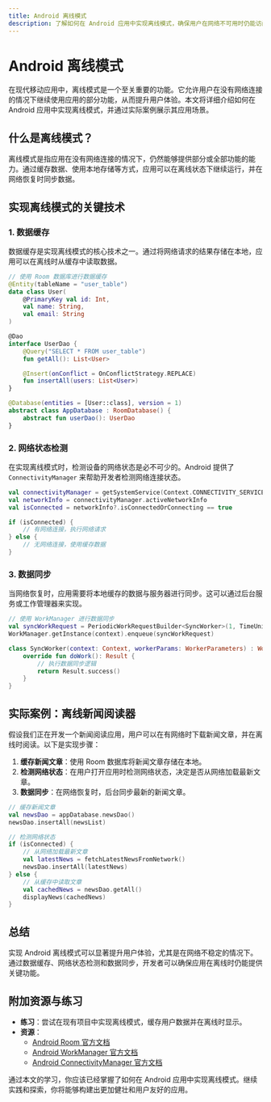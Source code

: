 ```yaml
---
title: Android 离线模式
description: 了解如何在 Android 应用中实现离线模式，确保用户在网络不可用时仍能访问关键功能。
---
```


# Android 离线模式

在现代移动应用中，离线模式是一个至关重要的功能。它允许用户在没有网络连接的情况下继续使用应用的部分功能，从而提升用户体验。本文将详细介绍如何在 Android 应用中实现离线模式，并通过实际案例展示其应用场景。

## 什么是离线模式？

离线模式是指应用在没有网络连接的情况下，仍然能够提供部分或全部功能的能力。通过缓存数据、使用本地存储等方式，应用可以在离线状态下继续运行，并在网络恢复时同步数据。

## 实现离线模式的关键技术

### 1. 数据缓存

数据缓存是实现离线模式的核心技术之一。通过将网络请求的结果存储在本地，应用可以在离线时从缓存中读取数据。

```kotlin
// 使用 Room 数据库进行数据缓存
@Entity(tableName = "user_table")
data class User(
    @PrimaryKey val id: Int,
    val name: String,
    val email: String
)

@Dao
interface UserDao {
    @Query("SELECT * FROM user_table")
    fun getAll(): List<User>

    @Insert(onConflict = OnConflictStrategy.REPLACE)
    fun insertAll(users: List<User>)
}

@Database(entities = [User::class], version = 1)
abstract class AppDatabase : RoomDatabase() {
    abstract fun userDao(): UserDao
}
```

### 2. 网络状态检测

在实现离线模式时，检测设备的网络状态是必不可少的。Android 提供了 `ConnectivityManager` 来帮助开发者检测网络连接状态。

```kotlin
val connectivityManager = getSystemService(Context.CONNECTIVITY_SERVICE) as ConnectivityManager
val networkInfo = connectivityManager.activeNetworkInfo
val isConnected = networkInfo?.isConnectedOrConnecting == true

if (isConnected) {
    // 有网络连接，执行网络请求
} else {
    // 无网络连接，使用缓存数据
}
```

### 3. 数据同步

当网络恢复时，应用需要将本地缓存的数据与服务器进行同步。这可以通过后台服务或工作管理器来实现。

```kotlin
// 使用 WorkManager 进行数据同步
val syncWorkRequest = PeriodicWorkRequestBuilder<SyncWorker>(1, TimeUnit.HOURS).build()
WorkManager.getInstance(context).enqueue(syncWorkRequest)

class SyncWorker(context: Context, workerParams: WorkerParameters) : Worker(context, workerParams) {
    override fun doWork(): Result {
        // 执行数据同步逻辑
        return Result.success()
    }
}
```

## 实际案例：离线新闻阅读器

假设我们正在开发一个新闻阅读应用，用户可以在有网络时下载新闻文章，并在离线时阅读。以下是实现步骤：

1. **缓存新闻文章**：使用 Room 数据库将新闻文章存储在本地。
2. **检测网络状态**：在用户打开应用时检测网络状态，决定是否从网络加载最新文章。
3. **数据同步**：在网络恢复时，后台同步最新的新闻文章。

```kotlin
// 缓存新闻文章
val newsDao = appDatabase.newsDao()
newsDao.insertAll(newsList)

// 检测网络状态
if (isConnected) {
    // 从网络加载最新文章
    val latestNews = fetchLatestNewsFromNetwork()
    newsDao.insertAll(latestNews)
} else {
    // 从缓存中读取文章
    val cachedNews = newsDao.getAll()
    displayNews(cachedNews)
}
```

## 总结

实现 Android 离线模式可以显著提升用户体验，尤其是在网络不稳定的情况下。通过数据缓存、网络状态检测和数据同步，开发者可以确保应用在离线时仍能提供关键功能。

## 附加资源与练习

- **练习**：尝试在现有项目中实现离线模式，缓存用户数据并在离线时显示。
- **资源**：
  - [Android Room 官方文档](https://developer.android.com/training/data-storage/room)
  - [Android WorkManager 官方文档](https://developer.android.com/topic/libraries/architecture/workmanager)
  - [Android ConnectivityManager 官方文档](https://developer.android.com/reference/android/net/ConnectivityManager)

通过本文的学习，你应该已经掌握了如何在 Android 应用中实现离线模式。继续实践和探索，你将能够构建出更加健壮和用户友好的应用。